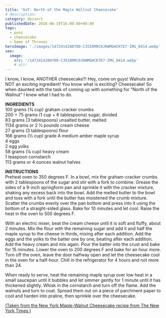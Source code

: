 ```yaml
---
title: 'GoT: North of the Maple Wallnut Cheesecake'
# description:
category: dessert
publishedDate: 2016-06-19T16:00:00+00:00
tags:
  - puns
  - cheesecake
  - Game of Thrones
heroImage: './images/1472414280780-C35I8RRC0JKWMGHCKTE7-IMG_0414.webp'
seo:
  image:
    src: '/1472414280780-C35I8RRC0JKWMGHCKTE7-IMG_0414.webp'
    # alt:
---
```



<div class="sqs-html-content">
	<p>
		<span>
			I know, I know, ANOTHER cheesecake?! Hey, come on guys! Walnuts are NOT an
			exciting ingredient! You know what is exciting? Cheesecake! So when
			daunted with the task of coming up with something for "North of the
			Wallnut" I knew what I had to do.
		</span>
	</p>
</div>
<div
	class="image-block-outer-wrapper layout-caption-hidden design-layout-inline"
	data-test="image-block-inline-outer-wrapper"
>
	<figure class="sqs-block-image-figure intrinsic">
		<div
			class="image-block-wrapper"
			data-animation-role="image"
			data-animation-override=""
		>
			<div class="sqs-image-shape-container-element has-aspect-ratio">
				<Picture
					src={ContentImage1}
					alt="north of the maple wallnut cheesecake | sarah makes stuff"
				></Picture>
			</div>
		</div>
	</figure>
</div>
<div class="sqs-html-content">
	<p>
		<strong>INGREDIENTS</strong>
		<br />
		100 grams (¾ cup) graham cracker crumbs
		<br />
		200 + 75 grams (1 cup + 6 tablespoons) sugar, divided
		<br />
		83 grams (3 tablespoons) unsalted butter, melted
		<br />
		1134 grams or 2 ½ pounds cream cheese
		<br />
		27 grams (3 tablespoons) flour
		<br />
		166 grams (½ cup) grade A medium amber maple syrup
		<br />4 eggs
		<br />2 egg yolks
		<br />
		58 grams (¼ cup) heavy cream
		<br />1 teaspoon cornstarch
		<br />
		113 grams or 4 ounces walnut halves
	</p>
	<p>
		<strong>INSTRUCTIONS</strong>
		<br />
		Preheat oven to 350 degrees F. In a bowl, mix the graham-cracker crumbs with
		2 tablespoons of the sugar and stir with a fork to combine. Grease the sides
		of a 9-inch springform pan and sprinkle it with the cracker mixture, shaking
		any excess back into the bowl. Add the melted butter to the bowl and toss
		with a fork until the butter has moistened the crumb mixture. Scatter the
		crumbs evenly over the pan bottom and press into it using the bottom of a
		straight-sided glass. Bake for 10 minutes and let cool. Raise the heat in
		the oven to 500 degrees F.
	</p>
	<p>
		With an electric mixer, beat the cream cheese until it is soft and fluffy,
		about 2 minutes. Mix the flour with the remaining sugar and add it and half
		the maple syrup to the cheese in thirds, mixing after each addition. Add the
		eggs and the yolks to the batter one by one, beating after each addition.
		Add the heavy cream and mix again. Pour the batter into the crust and bake
		for 15 minutes. Lower the oven to 200 degrees F and bake for an hour more.
		Turn off the oven, leave the door halfway open and let the cheesecake cool
		in the oven for a half-hour. Chill in the refrigerator for 4 hours and not
		more than 24.
	</p>
	<p>
		When ready to serve, heat the remaining maple syrup over low heat in a small
		saucepan until it bubbles and let simmer gently for 1 minute until it has
		thickened slightly. Whisk in the cornstarch and turn off the flame. Add the
		walnuts and turn to coat. Spread them out on a piece of parchment paper to
		cool and harden into praline, then sprinkle over the cheesecake.
	</p>
	<p>
		<a
			target="_blank"
			href="http://cooking.nytimes.com/recipes/8413-new-york-maple-walnut-cheesecake?smid=pi-nytfood&amp;smtyp=cur&amp;crlt.pid=camp.J8ZTVMgIw3uf"
		>
			(Taken from the New York Maple-Walnut Cheesecake recipe from The New York
			Times.)
		</a>
	</p>
	<p> </p>
</div>
